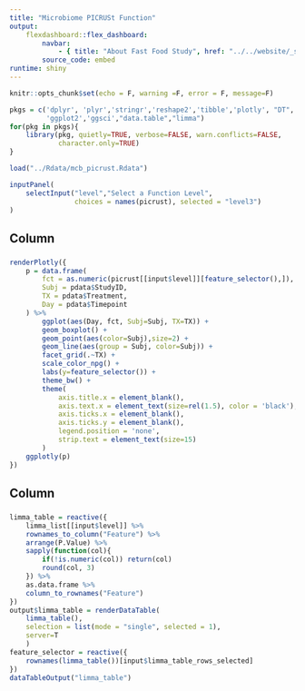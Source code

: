 ```yaml
---
title: "Microbiome PICRUSt Function"
output: 
    flexdashboard::flex_dashboard:
        navbar:
            - { title: "About Fast Food Study", href: "../../website/_site/mcb.html", align: left }
        source_code: embed
runtime: shiny 
---
```


```r
knitr::opts_chunk$set(echo = F, warning =F, error = F, message=F)
```

```r
pkgs = c('dplyr', 'plyr','stringr','reshape2','tibble','plotly', "DT",
         'ggplot2','ggsci',"data.table","limma")
for(pkg in pkgs){
    library(pkg, quietly=TRUE, verbose=FALSE, warn.conflicts=FALSE, 
            character.only=TRUE)
}
```

```r
load("../Rdata/mcb_picrust.Rdata")
```

```r
inputPanel(
    selectInput("level","Select a Function Level",
                choices = names(picrust), selected = "level3")
)
```

Column
-------------------------------

###

```r
renderPlotly({
    p = data.frame(
        fct = as.numeric(picrust[[input$level]][feature_selector(),]),
        Subj = pdata$StudyID,
        TX = pdata$Treatment,
        Day = pdata$Timepoint
    ) %>%
        ggplot(aes(Day, fct, Subj=Subj, TX=TX)) +
        geom_boxplot() +
        geom_point(aes(color=Subj),size=2) +
        geom_line(aes(group = Subj, color=Subj)) +
        facet_grid(.~TX) +
        scale_color_npg() +
        labs(y=feature_selector()) +
        theme_bw() +
        theme(
            axis.title.x = element_blank(),
            axis.text.x = element_text(size=rel(1.5), color = 'black'),
            axis.ticks.x = element_blank(),
            axis.ticks.y = element_blank(),
            legend.position = 'none',
            strip.text = element_text(size=15)
        )
    ggplotly(p)
})
```

Column
-------------------------------

###

```r
limma_table = reactive({
    limma_list[[input$level]] %>%
    rownames_to_column("Feature") %>%
    arrange(P.Value) %>%
    sapply(function(col){
        if(!is.numeric(col)) return(col)
        round(col, 3)
    }) %>% 
    as.data.frame %>%
    column_to_rownames("Feature")    
})
output$limma_table = renderDataTable(
    limma_table(), 
    selection = list(mode = "single", selected = 1),
    server=T
    )
feature_selector = reactive({
    rownames(limma_table())[input$limma_table_rows_selected]
})
dataTableOutput("limma_table")
```
